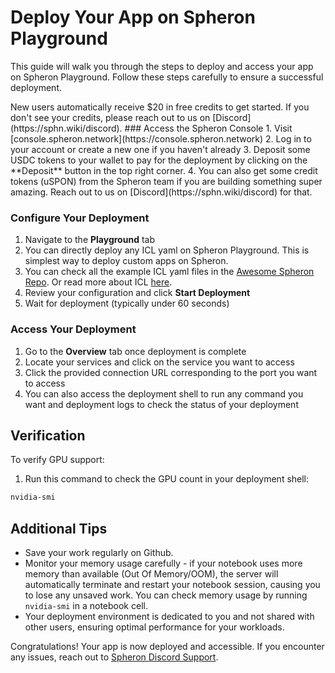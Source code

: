 
# Deploy Your App on Spheron Playground

This guide will walk you through the steps to deploy and access your app on Spheron Playground. Follow these steps carefully to ensure a successful deployment.

<Callout type="info">
  New users automatically receive $20 in free credits to get started. If you don't see your credits, please reach out to us on [Discord](https://sphn.wiki/discord).
</Callout>

<Steps>
### Access the Spheron Console
1. Visit [console.spheron.network](https://console.spheron.network)
2. Log in to your account or create a new one if you haven't already
3. Deposit some USDC tokens to your wallet to pay for the deployment by clicking on the **Deposit** button in the top right corner.
4. You can also get some credit tokens (uSPON) from the Spheron team if you are building something super amazing. Reach out to us on [Discord](https://sphn.wiki/discord) for that.

### Configure Your Deployment
1. Navigate to the **Playground** tab
2. You can directly deploy any ICL yaml on Spheron Playground. This is simplest way to deploy custom apps on Spheron.
3. You can check all the example ICL yaml files in the [Awesome Spheron Repo](https://github.com/spheronFdn/awesome-spheron). Or read more about ICL [here](/user-guide/icl).
4. Review your configuration and click **Start Deployment**
5. Wait for deployment (typically under 60 seconds)

### Access Your Deployment
1. Go to the **Overview** tab once deployment is complete
2. Locate your services and click on the service you want to access
3. Click the provided connection URL corresponding to the port you want to access
4. You can also access the deployment shell to run any command you want and deployment logs to check the status of your deployment
</Steps>


## Verification
To verify GPU support:
1. Run this command to check the GPU count in your deployment shell:
```bash
nvidia-smi
```

## Additional Tips
- Save your work regularly on Github.
- Monitor your memory usage carefully - if your notebook uses more memory than available (Out Of Memory/OOM), the server will automatically terminate and restart your notebook session, causing you to lose any unsaved work. You can check memory usage by running `nvidia-smi` in a notebook cell.
- Your deployment environment is dedicated to you and not shared with other users, ensuring optimal performance for your workloads.


Congratulations! Your app is now deployed and accessible. If you encounter any issues, reach out to [Spheron Discord Support](https://sphn.wiki/discord).